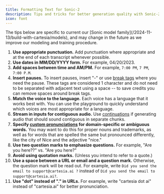 ```yaml
---
title: Formatting Text for Sonic-2
description: Tips and tricks for better generation quality with Sonic-2
icon: font
---
```

<Note>
The tips below are specific to current our [Sonic model family](/2024-11-13/build-with-cartesia/models), and may change in the future as we improve our modeling and training procedure.
</Note>

1. **Use appropriate punctuation.** Add punctuation where appropriate and at the end of each transcript whenever possible.
1. **Use dates in MM/DD/YYYY form.** For example, 04/20/2023.
1. **Add spaces between time and AM/PM.** For example, `7:00 PM`, `7 PM`, `7:00 P.M`.
1. **Insert pauses.** To insert pauses, insert "-" or use [break tags](/2024-11-13/build-with-cartesia/formatting-text-for-sonic-2/inserting-breaks-pauses) where you need the pause. These tags are considered 1 character and do not need to be separated with adjacent text using a space -- to save credits you can remove spaces around break tags.
1. **Match the voice to the language.** Each voice has a language that it works best with. You can use the playground to quickly understand which voices are most appropriate for a language.
1. **Stream in inputs for contiguous audio.** Use [continuations](/2024-11-13/build-with-cartesia/capability-guides/stream-inputs-using-continuations) if generating audio that should sound contiguous in separate chunks.
1. **Specify [custom pronunciations](/2024-11-13/build-with-cartesia/capability-guides/specify-custom-pronunciations) for domain-specific or ambiguous words.** You may want to do this for proper nouns and trademarks, as well as for words that are spelled the same but pronounced differently, like the city of Nice and the adjective "nice."
1. **Use two question marks to emphasize questions.** For example, "Are you here??" vs. "Are you here?"
1. **Avoid using quotation marks.** (Unless you intend to refer to a quote.)
1. **Use a space between a URL or email and a question mark.** Otherwise, the question mark will be read out. For example, write `Did you send the email to support@cartesia.ai ?` instead of `Did you send the email to support@cartesia.ai?`.
1. **Use "dot" instead of "." in URLs.** For example, write "cartesia dot ai" instead of "cartesia.ai" for better pronunciation.
